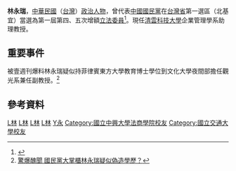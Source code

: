 {{Infobox_officeholder
| name = 林永瑞
| image name =
| width = 
| now = 中華民國（台灣）政治人士 
| period = 
| Sex = 男 
| Native place = 
| date of birth = 
| party = {{Kmt|19px}}
| place of birth = 
| educate = 
*[[國立中興大學法商學院|國立中興大學法商學院]](今[[國立臺北大學|國立臺北大學]])會計統計系商學士
*國立交通大學管理科學研究所商學碩士
*美國諾瓦東南大學商學博士
| past = 
*清雲科技大學企業管理學系助理教授
*淇譽電子科技股份有限公司（{{twse2|6247}}）董事<br><span style="color: blue;">（2006年6月20日－迄今）</span>
*臺塑企業會計員、稽核專員
*華南銀行辦事員、股長
*台北市政府財政局專員、研考會視察組長
*中國青年反共救國團中和團委會常務委員
*[[國立中興大學法商學院|國立中興大學法商學院]](今[[國立臺北大學|國立臺北大學]])、台北商專講師
*第一屆第四次增額立法委員<br><span style="color: blue;">（1984年－1987年）</span>
*第一屆第五次增額立法委員<br><span style="color: blue;">（1987年－1990年）</span>
}}
'''林永瑞'''，[[中華民國|中華民國]]（[[台灣|台灣]]）[[政治人物|政治人物]]，曾代表[[中國國民黨|中國國民黨]]在[[台灣省|台灣省]]第一選區（北基宜）當選為第一屆第四、五次增額[[立法委員|立法委員]]<ref>{{Cite web |url=http://npl.ly.gov.tw/do/www/commissionerInfo?id=112&expireBack=01&expire=01&act=exp&keyword=&orderBy=name&nameOrder=true&eleDisOrder=false |title=立法院國會圖書館 第１屆立法委員個人資料 林永瑞 |access-date=2008-07-30 |archive-date=2016-03-04 |archive-url=https://web.archive.org/web/20160304095838/http://npl.ly.gov.tw/do/www/commissionerInfo?id=112&expireBack=01&expire=01&act=exp&keyword=&orderBy=name&nameOrder=true&eleDisOrder=false |dead-url=no }}</ref>。現任[[清雲科技大學|清雲科技大學]]企業管理學系助理教授。

== 重要事件 ==
被壹週刊爆料林永瑞疑似持菲律賓東方大學教育博士學位到文化大學夜間部擔任觀光系兼任副教授。<ref>[http://news.chinatimes.com/2007Cti/2007Cti-Rtn/2007Cti-Rtn-Content/0,4526,110101+112010010600741,00.html 驚爆醜聞 國民黨大掌櫃林永瑞疑似偽造學歷？]{{dead link|date=2018年3月 |bot=InternetArchiveBot |fix-attempted=yes }}</ref>

== 參考資料 ==
<div class="references-small">
<references />
</div>

[[Category:健行科技大學教授|L林]]
[[Category:第一屆立法院第四次增額立法委員|L林]]
[[Category:第一屆立法院第五次增額立法委員|L林]]
[[Category:中國國民黨黨員|L林]]
[[Category:林姓|Y永]]
[[Category:國立中興大學法商學院校友|Category:國立中興大學法商學院校友]]
[[Category:國立交通大學校友|Category:國立交通大學校友]]
